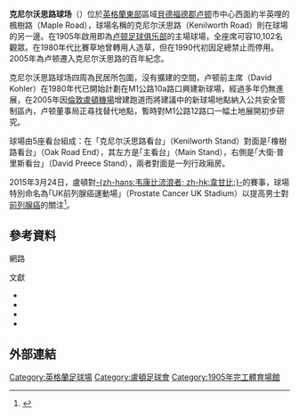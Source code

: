 {{noteTA|G1=足球|G2=FAcup
|1=zh-hans:卢顿足球俱乐部;zh-hk:盧頓足球會;zh-tw:魯頓足球俱樂部;
|2=zh-hans:卢顿;zh-hk:盧頓;zh-tw:魯頓;
|3=zh-cn:贝德福德;zh-hk:貝德福德;zh-tw:貝德福;
}}
{{Infobox stadium  
| stadium_name      = 克尼尔沃思路球场<br >''Kenilworth Road''
| image             = [[File:Luton_Town_FC_-_geograph.org.uk_-_1407783.jpg|270px]]
| caption           = 2009年由克尼尔沃思路球场主看台望向草坪
| coordinates       = {{coord|51|53|03|N|0|25|54|W|type:landmark_region:GB-BDF|display=inline,title}}
| fullname          = Kenilworth Road Stadium
| location          = [[卢顿|Luton]], [[貝德福德郡|Bedfordshire]], [[英格蘭|England]] 
| built             = 1905年
| opened            = 1905年
| owner             = 盧頓市議會
| operator          = [[卢顿足球俱乐部|卢顿足球俱乐部]]
| surface           = 天然草
| seating_capacity  = 10,356人<ref name="Programme">{{cite journal
 | date = 2007-04-14
 | title = Luton Town's Official Matchday Programme
 | journal = lutontown
 }}</ref>
|  tenants          = [[卢顿足球俱乐部|卢顿足球俱乐部]] (1905年至今) 
|  dimensions       = {{convert|110|x|72|yd|m|1|lk=in}}
}}
'''克尼尔沃思路球场'''（{{lang-en|'''Kenilworth Road'''}}）位於[[英格蘭|英格蘭]][[英格蘭東|東部]]區域[[貝德福德郡|貝德福德郡]][[卢顿|卢顿]]市中心西面約半英哩的楓樹路（Maple Road），球場名稱的克尼尔沃思路（Kenilworth Road）則在球場的另一邊。在1905年啟用即為[[卢顿足球俱乐部|卢顿足球俱乐部]]的主場球場，全座席可容10,102名觀眾。在1980年代比賽草地曾轉用人造草，但在1990代初因足總禁止而停用。2005年為卢顿遷入克尼尔沃思路的百年紀念。

克尼尔沃思路球场四周為民居所包圍，沒有擴建的空間，卢顿前主席{{tsl|en|David Kohler|大衛·高拿}}（David Kohler）在1980年代已開始計劃在M1公路10a路口興建新球場，經過多年仍無進展，在2005年因[[倫敦盧頓機場|倫敦盧頓機場]]增建跑道而將建議中的新球場地點納入公共安全管制區內，卢顿董事局正尋找替代地點，暫時對M1公路12路口一幅土地展開初步研究。

球場由5座看台組成：在「克尼尔沃思路看台」（Kenilworth Stand）對面是｢橡樹路看台｣（Oak Road End），其左方是｢主看台｣（Main Stand），右側是｢大衛‧普里斯看台｣（David Preece Stand），兩者對面是一列行政廂房。

2015年3月24日，盧頓對[[韦康比流浪者足球俱乐部|-{zh-hans:韦康比流浪者; zh-hk:韋甘比;}-]]的賽事，球場特別命名為｢UK前列腺癌運動場｣（Prostate Cancer UK Stadium）以提高男士對[[前列腺癌|前列腺癌]]的關注<ref >{{citenews |language =en |url =http://www.bbc.com/sport/0/football/31944432 |title =Luton Town: Kenilworth Road renamed for cancer charity |work =''[[BBC_Sport|BBC Sport]]'' |date =2015-03-18 |accessdate =2015-03-18 |archive-date =2015-09-24 |archive-url =https://web.archive.org/web/20150924222430/http://www.bbc.com/sport/0/football/31944432 |dead-url =no }}</ref >。

== 參考資料 ==
;網路
{{Reflist}}

;文獻
*{{cite book 
  | title=The Luton Town Story 1885–1985 
  | publisher=Luton Town F.C.
  | first= Timothy 
  | last= Collings
  | year=1985
  | isbn=0-9510679-0-7}}
*{{cite book 
  | title=The Definitive Luton Town F.C.
  | publisher=Soccerdata
  | first= Steve
  | last= Bailey
  |date=December 1997
  | isbn=1-899468-10-2}}
*{{cite book 
  | title=Completely Top Hatters!
  | publisher=The Book Castle
  | first= Dean P.
  | last= Hayes
  |date=November 2002
  | isbn=1-903747-27-9}}
*{{cite book 
  | title=A Hatter goes mad!
  | url=https://archive.org/details/hattergoesmadlut0000howe
  | publisher=The Book Castle
  | first= Kristina
  | last= Howells
  |date=November 1997
  | isbn=1-871199-58-1}}

==外部連結==
{{Commons category|Kenilworth Road Stadium|克尼尔沃思路球场}}

{{DEFAULTSORT:Kenilworth Road}}
[[Category:英格蘭足球場|Category:英格蘭足球場]]
[[Category:盧頓足球會|Category:盧頓足球會]]
[[Category:1905年完工體育場館|Category:1905年完工體育場館]]